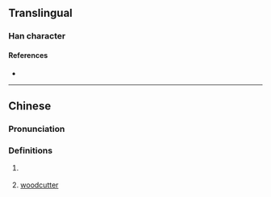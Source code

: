 {{character info}}
==Translingual==

===Han character===
{{Han char|rn=9|rad=人|as=12|sn=14|four=|canj=OTCL|ids=⿰亻斯}}

====References====
* {{Han ref|kx=0117.280|hdz=10217.040|uh=348B|ud=13451}}

----

==Chinese==
{{zh-forms}}

===Pronunciation===
{{zh-pron
|m=
|c=si1
|mc=y
|oc=
|ma=
|cat=n
}}

===Definitions===
{{zh-hanzi}}

# {{zh-o}} {{zh-alt-form|廝|[[servant]]; [[menial]]}}
# {{zh-o}} [[woodcutter]]